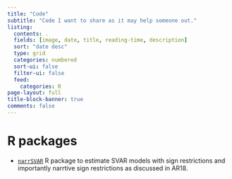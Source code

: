 ```yaml
---
title: "Code"
subtitle: "Code I want to share as it may help someone out."
listing:
  contents: .
  fields: [image, date, title, reading-time, description]
  sort: "date desc"
  type: grid
  categories: numbered
  sort-ui: false
  filter-ui: false
  feed: 
    categories: R
page-layout: full
title-block-banner: true
comments: false
---
```


# R packages

-   [`narrSVAR`](https://github.com/aaron-lohmann/narrSVAR) R package to estimate SVAR models with sign restrictions and importantly narrtive sign restrictions as discussed in AR18.  



